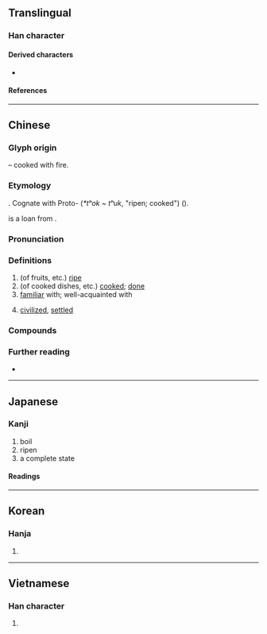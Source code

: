 {{also|熱}}
{{character info}}
==Translingual==
{{stroke order|strokes=15}}

===Han character===
{{Han char|rn=86|rad=火|as=11|sn=15|four=05331|canj=YIF|ids=⿱孰灬}}

====Derived characters====
* {{l|mul|[[𤒙]]}}

====References====
{{Han ref|kx=0680.200|dkj=19332|dj=1091.250|hdz=32231.030|uh=719F}}

----

==Chinese==
{{zh-forms|alt=𰀅:second-round simplified}}

===Glyph origin===
{{Han etym}}
{{Han compound|孰|火|alt2=灬|t2=fire|ls=psc|c1=p|c2=s}} – cooked with fire.

===Etymology===
{{der|zh|sit|-}}. Cognate with Proto-{{w|Kiranti languages|Kiranti}} (''*tʰok ~ tʰuk'', "ripen; cooked") ({{zh-ref|Schuessler, 2007}}).

{{cog|th|สุก||ripe}} is a loan from {{cog|ltc|-}} {{ltc-l|熟}}.

===Pronunciation===
{{zh-pron
|m=熟,2a=Zh-shóu.oga
|ma=Zh-shóu.oga
|m-s=
|c=suk6
|c-t=
|g=
|h=pfs=su̍k
|j=sueh5
|md=sṳ̆k
|mn=xm,zz,tw,sg:se̍k/qz:sia̍k/sio̍k
|mn_note=se̍k/sia̍k - vernacular; sio̍k - literary
|mn-t=sêg8
|w=5zoq
|x=shou6
|mc=y
|oc=y
|cat=a
}}

===Definitions===
{{zh-hanzi}}

# (of fruits, etc.) [[ripe]]
# (of cooked dishes, etc.) [[cook]]ed; [[done]]
# [[familiar]] with; well-acquainted with
#: {{zh-x|我 唔係 好 熟 佢。|I'm not that '''well-acquainted''' with him/her.|C}}
# {{lb|zh|historical|_|ethnography}} [[civilized]], [[settled]] {{q|opposed with ''生'' or "wild"}}
#: {{zh-x|熟 黎|civilized Li}}

===Compounds===
{{zh-der|熟悉:familiar|熟人|熟知|熟番|半生半熟|兼權熟計|半生不熟|不熟|乍熟|五熟行|情熟|嫻熟|圓熟|催熟|大熟|慣熟|倒熟話|善馬熟人|半熟茶|倒熟|熟落|熟魏生張|熟紙|熟土|熟記|熟化|熟語|生張熟魏|熟菜|熟門熟路|摸手熟|滾瓜爛熟|熟料材兒|熟路輕轍|成熟|熟茶|熟稔|熟切店|熟視|眾所熟知|熟習|熟識|熟商量|熟嫻|熟水|晚熟|熟貨|熟能生巧|水泥熟料|熟荒|熟臉兒|炊熟|成熟期|熟手|托熟|爛熟|熟睡|未熟兒|滑熟|深思熟慮|熟分|熟石膏|攀親託熟|果熟自落|熟路輕車|熟讀玩味|相熟|熟客|熟嘴|熟皮|早熟|熟石灰|熟地|瓜熟蒂落|熟面人|熟慮|熟藥|熟腳|熟會|熟食|熟間|熟閑|熟路|熟讀精思|熟讀|熟諳|熟話|熟苗|熟羅|熟視無睹|熟炭|熟滑|熟慣|熟思|熟年|熟字|熟套子|熟套|熟練|熟絡|熟事|早熟兒童|熟精|眼熟|熟鐵|熟銅|羊胛熟|耳熟|純熟|背熟|駕輕就熟|腐熟|黃熟|習熟|飛熟|面生不熟|輕車熟路|鄰熟|軟熟|精熟|趁熟|豐熟|面熟|耳熟能詳|熟似:se̍k-sāi|蕃熟|全熟|三成熟|五成熟|七成熟|一成熟}}

===Further reading===
* {{thcwd|11221}}

{{zh-cat|Beginning}}

----

==Japanese==

===Kanji===
{{ja-kanji|grade=6|rs=火11}}

# boil
# ripen
# a complete state

====Readings====
{{ja-readings
|goon=じゅく<じゆく
|kanon=しゅく<しゆく
|kun=う-れる, に-る, つらつら-, つくづく-
}}

----

==Korean==

===Hanja===
{{ko-hanja|hangeul=숙|eumhun=|rv=suk|mr=suk|y=swuk}}

# {{rfdef|ko|sort=火11}}

----

==Vietnamese==

===Han character===
{{vi-readings|reading=thục|rs=火11}}

# {{rfdef|vi|sort=火11}}